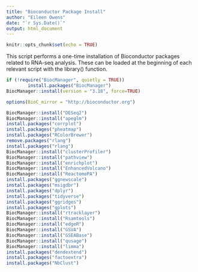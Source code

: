---
title: "Bioconductor Package Install"
author: "Eileen Owens"
date: "`r Sys.Date()`"
output: html_document
---

```{r setup, include=FALSE}
knitr::opts_chunk$set(echo = TRUE)
```

This script performs a one-time installation of Bioconductor packages related to RNA-seq analysis. These can be loaded at the beginning of each relevant script with the library() function.

```{r installation, results="hide"}
if (!require("BiocManager", quietly = TRUE))
        install.packages("BiocManager")
BiocManager::install(version = "3.18", force=TRUE)

options(BioC_mirror = "http://bioconductor.org")

BiocManager::install("DESeq2")
BiocManager::install("apeglm")
install.packages("corrplot")
install.packages("pheatmap")
install.packages("RColorBrewer")
remove.packages("rlang")
install.packages("rlang")
BiocManager::install("clusterProfiler")
BiocManager::install("pathview")
BiocManager::install("enrichplot")
BiocManager::install("EnhancedVolcano")
BiocManager::install("ReactomePA")
install.packages("ggnewscale")
install.packages("msigdbr")
install.packages("dplyr")
install.packages("tidyverse")
install.packages("ggridges")
install.packages("gplots")
BiocManager::install("rtracklayer")
BiocManager::install("Rsamtools")
BiocManager::install("edgeR")
BiocManager::install("GSVA")
BiocManager::install("GSEABase")
BiocManager::install("qusage")
BiocManager::install("limma")
install.packages("dendextend")
install.packages("factoextra")
install.packages("NbClust")
```
